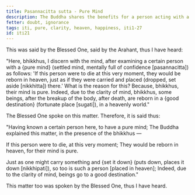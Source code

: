 ```yaml
---
title: Pasannacitta sutta - Pure Mind
description: The Buddha shares the benefits for a person acting with a pure mind based on his direct knowledge.
fetter: doubt, ignorance
tags: iti, pure, clarity, heaven, happiness, iti1-27
id: iti21
---
```


This was said by the Blessed One, said by the Arahant, thus I have heard:

"Here, bhikkhus, I discern with the mind, after examining a certain person with a \{pure mind} (settled mind, mentally full of confidence [pasannacitta]) as follows: 'If this person were to die at this very moment, they would be reborn in heaven, just as if they were carried and placed (dropped, set aside [nikkhitta]) there.' What is the reason for this? Because, bhikkhus, their mind is pure. Indeed, due to the clarity of mind, bhikkhus, some beings, after the breakup of the body, after death, are reborn in a \{good destination} (fortunate place [sugati]), in a heavenly world."

The Blessed One spoke on this matter. Therefore, it is said thus:

"Having known a certain person here,
to have a pure mind;
The Buddha explained this matter,
in the presence of the bhikkhus —

If this person were to die,
at this very moment;
They would be reborn in heaven,
for their mind is pure.

Just as one might carry something and \{set it down} (puts down, places it down [nikkhipati]),
so too is such a person [placed in heaven];
Indeed, due to the clarity of mind,
beings go to a good destination."

This matter too was spoken by the Blessed One, thus I have heard.